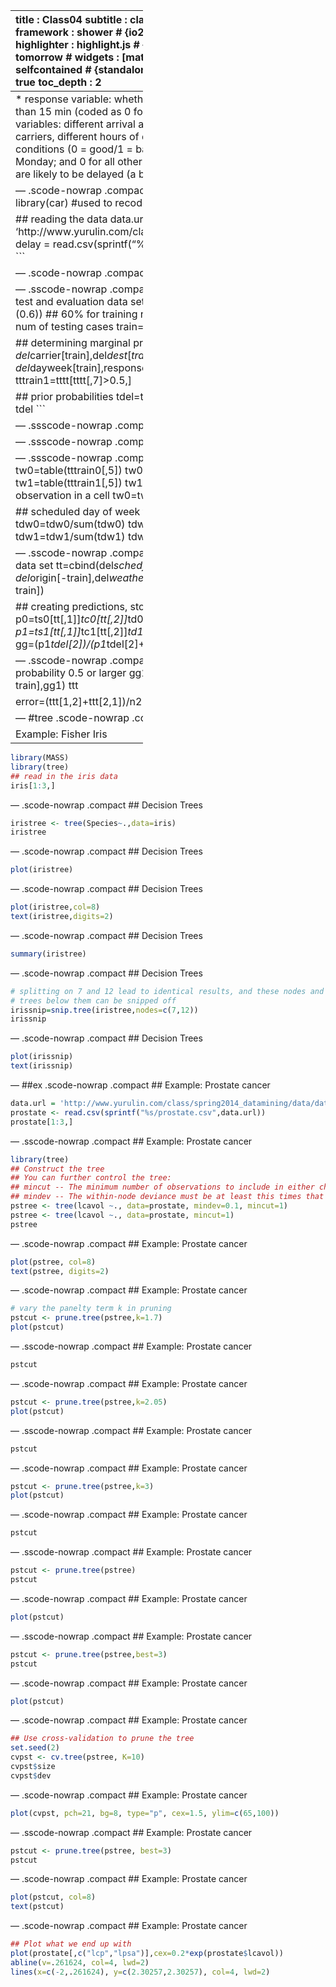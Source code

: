 ---
title       : Class04
subtitle    : classification
author      : Yu-Ru Lin
job         : 
framework   : shower        # {io2012, html5slides, shower, dzslides, ...}
highlighter : highlight.js  # {highlight.js, prettify, highlight}
hitheme     : tomorrow      # 
widgets     : [mathjax]            # {mathjax, quiz, bootstrap}
mode        : selfcontained # {standalone, draft}
knit        : slidify::knit2slides
toc         : true
toc_depth   : 2

--- #toc
## Class04

* [Set up](#set-up)
* [Naive Bayesian](#nb)
* [Decision Trees](#tree)

--- #set-up .modal 

## Install R packages
```r
## this tutorial uses the following packages
install.packages('tree')
```

--- #nb .modal 
## Naive Bayesian

The examples are taken from [Data Mining and Business Analytics with R](http://www.wiley.com/WileyCDA/WileyTitle/productCd-111844714X.html) and [Machine Learning for Hackers](http://shop.oreilly.com/product/0636920018483.do).


Example: Delayed Flights
-----------------------------
   * response variable: whether or not a flight has been delayed by more than 15 min (coded as 0 for no delay, and 1 for delay)
   * explanatory variables: different arrival airports, different departure airports, eight carriers, different hours of departure (6am to 10 pm), weather conditions (0 = good/1 = bad), day of week (1 for Sunday and Monday; and 0 for all other days)
   * objective: to identify flights that are likely to be delayed (a binary classification problem)

--- .scode-nowrap .compact
## Naive Bayesian
```r
set.seed(1)
library(car)  #used to recode a variable

## reading the data
data.url = 'http://www.yurulin.com/class/spring2014_datamining/data/data_text'
delay = read.csv(sprintf("%s/FlightDelays.csv",data.url))
delay[1:3,]
```

--- .scode-nowrap .compact
## Naive Bayesian
```r
del=data.frame(delay)
del$schedf=factor(floor(del$schedtime/100))
del$delay=recode(del$delay,"'delayed'=1;else=0")
response=as.numeric(levels(del$delay)[del$delay])
hist(response)
```

--- .sscode-nowrap .compact
## Naive Bayesian
```r
## determining test and evaluation data sets
n=length(del$dayweek)
n
n1=floor(n*(0.6)) ## 60% for training
n1 # num of training cases
n2=n-n1
n2 # num of testing cases
train=sample(1:n,n1)

## determining marginal probabilities
tttt=cbind(del$schedf[train],del$carrier[train],del$dest[train],del$origin[train],del$weather[train],del$dayweek[train],response[train])
tttrain0=tttt[tttt[,7]<0.5,]
tttrain1=tttt[tttt[,7]>0.5,]

## prior probabilities
tdel=table(response[train])
tdel=tdel/sum(tdel)
tdel
```

--- .ssscode-nowrap .compact
## Naive Bayesian
```r
## scheduled time
ts0=table(tttrain0[,1])
ts0=ts0/sum(ts0)
ts0
ts1=table(tttrain1[,1])
ts1=ts1/sum(ts1)
ts1
## scheduled carrier
tc0=table(tttrain0[,2])
tc0=tc0/sum(tc0)
tc0
tc1=table(tttrain1[,2])
tc1=tc1/sum(tc1)
tc1
```

--- .ssscode-nowrap .compact
## Naive Bayesian
```r
## scheduled destination
td0=table(tttrain0[,3])
td0=td0/sum(td0)
td0
td1=table(tttrain1[,3])
td1=td1/sum(td1)
td1
## scheduled origin  
to0=table(tttrain0[,4])
to0=to0/sum(to0)
to0
to1=table(tttrain1[,4])
to1=to1/sum(to1)
to1
```

--- .ssscode-nowrap .compact
## Naive Bayesian
```r
## weather
tw0=table(tttrain0[,5])
tw0=tw0/sum(tw0)
tw0
tw1=table(tttrain1[,5])
tw1=tw1/sum(tw1)
tw1
## bandaid as no observation in a cell
tw0=tw1
tw0[1]=1
tw0[2]=0

## scheduled day of week
tdw0=table(tttrain0[,6])
tdw0=tdw0/sum(tdw0)
tdw0
tdw1=table(tttrain1[,6])
tdw1=tdw1/sum(tdw1)
tdw1
```

--- .sscode-nowrap .compact
## Naive Bayesian
```r
## creating test data set
tt=cbind(del$schedf[-train],del$carrier[-train],del$dest[-train],del$origin[-train],del$weather[-train],del$dayweek[-train],response[-train])

## creating predictions, stored in gg
p0=ts0[tt[,1]]*tc0[tt[,2]]*td0[tt[,3]]*to0[tt[,4]]*tw0[tt[,5]+1]*tdw0[tt[,6]]
p1=ts1[tt[,1]]*tc1[tt[,2]]*td1[tt[,3]]*to1[tt[,4]]*tw1[tt[,5]+1]*tdw1[tt[,6]]
gg=(p1*tdel[2])/(p1*tdel[2]+p0*tdel[1])
hist(gg)
```

--- .sscode-nowrap .compact
## Naive Bayesian
```r
## coding as 1 if probability 0.5 or larger
gg1=floor(gg+0.5)
ttt=table(response[-train],gg1)
ttt

error=(ttt[1,2]+ttt[2,1])/n2
error
```


--- #tree .scode-nowrap .compact
## Decision Trees

Example: Fisher Iris
-----------------------------

```r
library(MASS) 
library(tree)
## read in the iris data
iris[1:3,]
```

--- .scode-nowrap .compact
## Decision Trees
```r
iristree <- tree(Species~.,data=iris)
iristree  
```

--- .scode-nowrap .compact
## Decision Trees
```r
plot(iristree)
```

--- .scode-nowrap .compact
## Decision Trees
```r
plot(iristree,col=8)
text(iristree,digits=2)
```

--- .scode-nowrap .compact
## Decision Trees
```r
summary(iristree)
```


--- .scode-nowrap .compact
## Decision Trees
```r
# splitting on 7 and 12 lead to identical results, and these nodes and the
# trees below them can be snipped off
irissnip=snip.tree(iristree,nodes=c(7,12))
irissnip
```


--- .scode-nowrap .compact
## Decision Trees
```r
plot(irissnip)
text(irissnip)
```

--- ##ex .scode-nowrap .compact
## Example: Prostate cancer
```r
data.url = 'http://www.yurulin.com/class/spring2014_datamining/data/data_text'
prostate <- read.csv(sprintf("%s/prostate.csv",data.url))
prostate[1:3,]
```

--- .sscode-nowrap .compact
## Example: Prostate cancer
```r
library(tree)
## Construct the tree
## You can further control the tree:
## mincut -- The minimum number of observations to include in either child node;
## mindev -- The within-node deviance must be at least this times that of the root node for the node to be split.
pstree <- tree(lcavol ~., data=prostate, mindev=0.1, mincut=1)
pstree <- tree(lcavol ~., data=prostate, mincut=1)
pstree
```



--- .scode-nowrap .compact
## Example: Prostate cancer
```r
plot(pstree, col=8)
text(pstree, digits=2)
```


--- .scode-nowrap .compact
## Example: Prostate cancer
```r
# vary the panelty term k in pruning
pstcut <- prune.tree(pstree,k=1.7)
plot(pstcut)
```


--- .sscode-nowrap .compact
## Example: Prostate cancer
```r
pstcut
```


--- .scode-nowrap .compact
## Example: Prostate cancer
```r
pstcut <- prune.tree(pstree,k=2.05)
plot(pstcut)
```

--- .sscode-nowrap .compact
## Example: Prostate cancer
```r
pstcut
```

--- .scode-nowrap .compact
## Example: Prostate cancer
```r
pstcut <- prune.tree(pstree,k=3)
plot(pstcut)
```


--- .scode-nowrap .compact
## Example: Prostate cancer
```r
pstcut
```

--- .sscode-nowrap .compact
## Example: Prostate cancer
```r
pstcut <- prune.tree(pstree)
pstcut
```


--- .scode-nowrap .compact
## Example: Prostate cancer
```r
plot(pstcut)
```

--- .sscode-nowrap .compact
## Example: Prostate cancer
```r
pstcut <- prune.tree(pstree,best=3)
pstcut
```


--- .scode-nowrap .compact
## Example: Prostate cancer
```r
plot(pstcut)
```

--- .scode-nowrap .compact
## Example: Prostate cancer
```r
## Use cross-validation to prune the tree
set.seed(2)
cvpst <- cv.tree(pstree, K=10)
cvpst$size
cvpst$dev
```


--- .scode-nowrap .compact
## Example: Prostate cancer
```r
plot(cvpst, pch=21, bg=8, type="p", cex=1.5, ylim=c(65,100))
```

--- .sscode-nowrap .compact
## Example: Prostate cancer
```r
pstcut <- prune.tree(pstree, best=3)
pstcut
```


--- .scode-nowrap .compact
## Example: Prostate cancer
```r
plot(pstcut, col=8)
text(pstcut)
```

--- .scode-nowrap .compact
## Example: Prostate cancer
```r
## Plot what we end up with
plot(prostate[,c("lcp","lpsa")],cex=0.2*exp(prostate$lcavol))
abline(v=.261624, col=4, lwd=2)
lines(x=c(-2,.261624), y=c(2.30257,2.30257), col=4, lwd=2)  
```